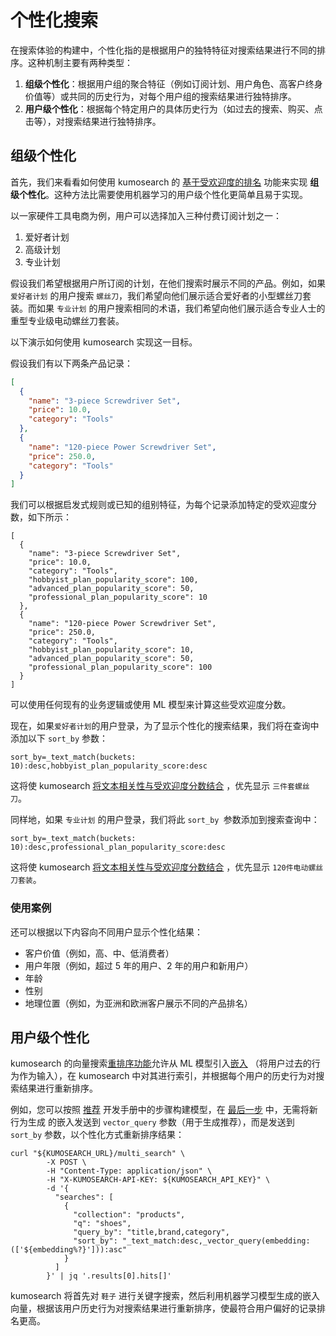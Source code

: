 # 个性化搜索

在搜索体验的构建中，个性化指的是根据用户的独特特征对搜索结果进行不同的排序。这种机制主要有两种类型：

1. **组级个性化**：根据用户组的聚合特征（例如订阅计划、用户角色、高客户终身价值等）或共同的历史行为，对每个用户组的搜索结果进行独特排序。
2. **用户级个性化**：根据每个特定用户的具体历史行为（如过去的搜索、购买、点击等），对搜索结果进行独特排序。

## 组级个性化

首先，我们来看看如何使用 kumosearch 的 [基于受欢迎度的排名](./ranking-and-relevance.mdx#rank-by-rel-and-ctr) 功能来实现 **组级个性化**。这种方法比需要使用机器学习的用户级个性化更简单且易于实现。

以一家硬件工具电商为例，用户可以选择加入三种付费订阅计划之一：
1. 爱好者计划
2. 高级计划
3. 专业计划

假设我们希望根据用户所订阅的计划，在他们搜索时展示不同的产品。例如，如果 `爱好者计划` 的用户搜索 `螺丝刀`，我们希望向他们展示适合爱好者的小型螺丝刀套装。而如果 `专业计划` 的用户搜索相同的术语，我们希望向他们展示适合专业人士的重型专业级电动螺丝刀套装。

以下演示如何使用 kumosearch 实现这一目标。

假设我们有以下两条产品记录：

```json
[
  {
    "name": "3-piece Screwdriver Set",
    "price": 10.0,
    "category": "Tools"
  },
  {
    "name": "120-piece Power Screwdriver Set",
    "price": 250.0,
    "category": "Tools"
  }
]
```

我们可以根据启发式规则或已知的组别特征，为每个记录添加特定的受欢迎度分数，如下所示：

```json{6-8,14-16}
[
  {
    "name": "3-piece Screwdriver Set",
    "price": 10.0,
    "category": "Tools",
    "hobbyist_plan_popularity_score": 100,
    "advanced_plan_popularity_score": 50,
    "professional_plan_popularity_score": 10
  },
  {
    "name": "120-piece Power Screwdriver Set",
    "price": 250.0,
    "category": "Tools",
    "hobbyist_plan_popularity_score": 10,
    "advanced_plan_popularity_score": 50,
    "professional_plan_popularity_score": 100    
  }
]
```

可以使用任何现有的业务逻辑或使用 ML 模型来计算这些受欢迎度分数。

现在，如果`爱好者计划`的用户登录，为了显示个性化的搜索结果，我们将在查询中添加以下 `sort_by` 参数：

```
sort_by=_text_match(buckets: 10):desc,hobbyist_plan_popularity_score:desc
```

这将使 kumosearch [将文本相关性与受欢迎度分数结合](./ranking-and-relevance.mdx#rank-by-rel-and-ctr) ，优先显示 `三件套螺丝刀`。

同样地，如果 `专业计划` 的用户登录，我们将此 `sort_by `参数添加到搜索查询中：

```
sort_by=_text_match(buckets: 10):desc,professional_plan_popularity_score:desc
```

这将使 kumosearch [将文本相关性与受欢迎度分数结合](./ranking-and-relevance.mdx#rank-by-rel-and-ctr) ，优先显示 `120件电动螺丝刀套装`。

### 使用案例

还可以根据以下内容向不同用户显示个性化结果：

- 客户价值（例如，高、中、低消费者）
- 用户年限（例如，超过 5 年的用户、2 年的用户和新用户）
- 年龄
- 性别
- 地理位置（例如，为亚洲和欧洲客户展示不同的产品排名）

## 用户级个性化

kumosearch 的向量搜索[重排序功能](../api/kmsearch/vector-search.mdx#re-rank)允许从 ML 模型引入[嵌入](../api/kmsearch/vector-search.mdx#what-is-embedding)
（将用户过去的行为作为输入），在 kumosearch 中对其进行索引，并根据每个用户的历史行为对搜索结果进行重新排序。

例如，您可以按照 [推荐](./recommendations.mdx) 开发手册中的步骤构建模型，在 [最后一步](./recommendations.mdx#step-6-生成推荐) 中，无需将新行为生成
的嵌入发送到 `vector_query` 参数（用于生成推荐），而是发送到 `sort_by` 参数，以个性化方式重新排序结果：

```bash{11}
curl "${KUMOSEARCH_URL}/multi_search" \
        -X POST \
        -H "Content-Type: application/json" \
        -H "X-KUMOSEARCH-API-KEY: ${KUMOSEARCH_API_KEY}" \
        -d '{
          "searches": [
            {
              "collection": "products",
              "q": "shoes",
              "query_by": "title,brand,category",
              "sort_by": "_text_match:desc,_vector_query(embedding:(['${embedding%?}'])):asc"
            }
          ]
        }' | jq '.results[0].hits[]'
```

kumosearch 将首先对 `鞋子` 进行关键字搜索，然后利用机器学习模型生成的嵌入向量，根据该用户历史行为对搜索结果进行重新排序，使最符合用户偏好的记录排名更高。